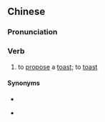{{also|献酒}}
==Chinese==
{{zh-forms|s=献酒}}

===Pronunciation===
{{zh-pron
|m=xiànjiǔ
|cat=v
}}

===Verb===
{{zh-verb}}

# {{lb|zh|archaic}} to [[propose]] a [[toast]]; to [[toast]]

====Synonyms====
* {{l|zh|敬酒}}

* {{l|zh|進酒}}